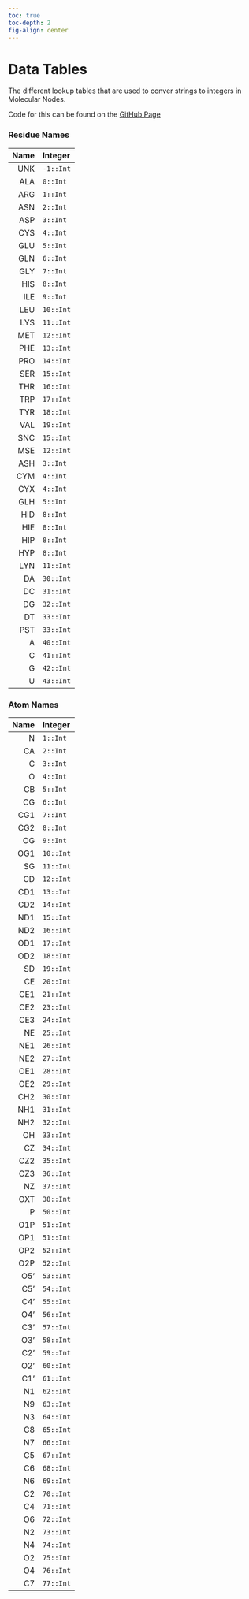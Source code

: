 ```yaml
---
toc: true
toc-depth: 2
fig-align: center
---
```

# Data Tables

The different lookup tables that are used to conver strings to integers in Molecular Nodes.

Code for this can be found on the [GitHub Page](https://github.com/BradyAJohnston/MolecularNodes/blob/main/molecularnodes/data.py)

### Residue Names

| Name | Integer |
|----------:|:------------|
| UNK | `-1::Int` |
| ALA | `0::Int` |
| ARG | `1::Int` |
| ASN | `2::Int` |
| ASP | `3::Int` |
| CYS | `4::Int` |
| GLU | `5::Int` |
| GLN | `6::Int` |
| GLY | `7::Int` |
| HIS | `8::Int` |
| ILE | `9::Int` |
| LEU | `10::Int` |
| LYS | `11::Int` |
| MET | `12::Int` |
| PHE | `13::Int` |
| PRO | `14::Int` |
| SER | `15::Int` |
| THR | `16::Int` |
| TRP | `17::Int` |
| TYR | `18::Int` |
| VAL | `19::Int` |
| SNC | `15::Int` |
| MSE | `12::Int` |
| ASH | `3::Int` |
| CYM | `4::Int` |
| CYX | `4::Int` |
| GLH | `5::Int` |
| HID | `8::Int` |
| HIE | `8::Int` |
| HIP | `8::Int` |
| HYP | `8::Int` |
| LYN | `11::Int` |
| DA | `30::Int` |
| DC | `31::Int` |
| DG | `32::Int` |
| DT | `33::Int` |
| PST | `33::Int` |
| A | `40::Int` |
| C | `41::Int` |
| G | `42::Int` |
| U | `43::Int` |


### Atom Names

| Name | Integer |
|----------:|:------------|
| N | `1::Int` |
| CA | `2::Int` |
| C | `3::Int` |
| O | `4::Int` |
| CB | `5::Int` |
| CG | `6::Int` |
| CG1 | `7::Int` |
| CG2 | `8::Int` |
| OG | `9::Int` |
| OG1 | `10::Int` |
| SG | `11::Int` |
| CD | `12::Int` |
| CD1 | `13::Int` |
| CD2 | `14::Int` |
| ND1 | `15::Int` |
| ND2 | `16::Int` |
| OD1 | `17::Int` |
| OD2 | `18::Int` |
| SD | `19::Int` |
| CE | `20::Int` |
| CE1 | `21::Int` |
| CE2 | `23::Int` |
| CE3 | `24::Int` |
| NE | `25::Int` |
| NE1 | `26::Int` |
| NE2 | `27::Int` |
| OE1 | `28::Int` |
| OE2 | `29::Int` |
| CH2 | `30::Int` |
| NH1 | `31::Int` |
| NH2 | `32::Int` |
| OH | `33::Int` |
| CZ | `34::Int` |
| CZ2 | `35::Int` |
| CZ3 | `36::Int` |
| NZ | `37::Int` |
| OXT | `38::Int` |
| P | `50::Int` |
| O1P | `51::Int` |
| OP1 | `51::Int` |
| OP2 | `52::Int` |
| O2P | `52::Int` |
| O5' | `53::Int` |
| C5' | `54::Int` |
| C4' | `55::Int` |
| O4' | `56::Int` |
| C3' | `57::Int` |
| O3' | `58::Int` |
| C2' | `59::Int` |
| O2' | `60::Int` |
| C1' | `61::Int` |
| N1 | `62::Int` |
| N9 | `63::Int` |
| N3 | `64::Int` |
| C8 | `65::Int` |
| N7 | `66::Int` |
| C5 | `67::Int` |
| C6 | `68::Int` |
| N6 | `69::Int` |
| C2 | `70::Int` |
| C4 | `71::Int` |
| O6 | `72::Int` |
| N2 | `73::Int` |
| N4 | `74::Int` |
| O2 | `75::Int` |
| O4 | `76::Int` |
| C7 | `77::Int` |

